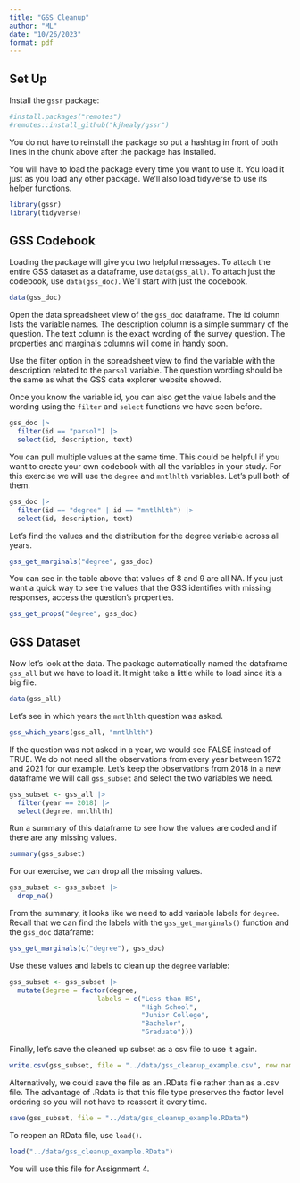 ```yaml
---
title: "GSS Cleanup"
author: "ML"
date: "10/26/2023"
format: pdf
---
```


## Set Up

Install the `gssr` package:

```r
#install.packages("remotes")
#remotes::install_github("kjhealy/gssr")
```

You do not have to reinstall the package so put a hashtag in front of both lines in the chunk above after the package has installed.

You will have to load the package every time you want to use it. You load it just as you load any other package. We'll also load tidyverse to use its helper functions.

```r
library(gssr)
library(tidyverse)
```

## GSS Codebook

Loading the package will give you two helpful messages. To attach the entire GSS dataset as a dataframe, use `data(gss_all)`. To attach just the codebook, use `data(gss_doc)`. We'll start with just the codebook.

```r
data(gss_doc)
```

Open the data spreadsheet view of the `gss_doc` dataframe. The id column lists the variable names. The  description column is a simple summary of the question. The text column is the exact wording of the survey question. The properties and marginals columns will come in handy soon. 

Use the filter option in the spreadsheet view to find the variable with the description related to the `parsol` variable. The question wording should be the same as what the GSS data explorer website showed.

Once you know the variable id, you can also get the value labels and the wording using the `filter` and `select` functions we have seen before.

```r
gss_doc |>  
  filter(id == "parsol") |> 
  select(id, description, text)
```

You can pull multiple values at the same time. This could be helpful if you want to create your own codebook with all the variables in your study. For this exercise we will use the `degree` and `mntlhlth` variables. Let's pull both of them.

```r
gss_doc |>  
  filter(id == "degree" | id == "mntlhlth") |> 
  select(id, description, text)
```

Let's find the values and the distribution for the degree variable across all years.

```r
gss_get_marginals("degree", gss_doc)
```

You can see in the table above that values of 8 and 9 are all NA. If you just want a quick way to see the values that the GSS identifies with missing responses, access the question's properties.

```r
gss_get_props("degree", gss_doc)
```

## GSS Dataset

Now let's look at the data. The package automatically named the dataframe `gss_all` but we have to load it. It might take a little while to load since it's a big file.

```r
data(gss_all)
```

Let's see in which years the `mntlhlth` question was asked.

```r
gss_which_years(gss_all, "mntlhlth")
```

If the question was not asked in a year, we would see FALSE instead of TRUE. We do not need all the observations from every year between 1972 and 2021 for our example. Let's keep the observations from 2018 in a new dataframe we will call `gss_subset` and select the two variables we need.

```r
gss_subset <- gss_all |> 
  filter(year == 2018) |> 
  select(degree, mntlhlth)
```

Run a summary of this dataframe to see how the values are coded and if there are any missing values.

```r
summary(gss_subset)
```

For our exercise, we can drop all the missing values.

```r
gss_subset <- gss_subset |> 
  drop_na()
```


From the summary, it looks like we need to add variable labels for `degree`. Recall that we can find the labels with the `gss_get_marginals()` function and the `gss_doc` dataframe:

```r
gss_get_marginals(c("degree"), gss_doc)
```

Use these values and labels to clean up the `degree` variable:

```r
gss_subset <- gss_subset |> 
  mutate(degree = factor(degree,
                      labels = c("Less than HS",
                                 "High School",
                                 "Junior College",
                                 "Bachelor",
                                 "Graduate")))
```

Finally, let's save the cleaned up subset as a csv file to use it again.

```r
write.csv(gss_subset, file = "../data/gss_cleanup_example.csv", row.names = FALSE)
```

Alternatively, we could save the file as an .RData file rather than as a .csv file. The advantage of .Rdata is that this file type preserves the factor level ordering so you will not have to reassert it every time. 

```r
save(gss_subset, file = "../data/gss_cleanup_example.RData")
```

To reopen an RData file, use `load()`.

```r
load("../data/gss_cleanup_example.RData")
```

You will use this file for Assignment 4.